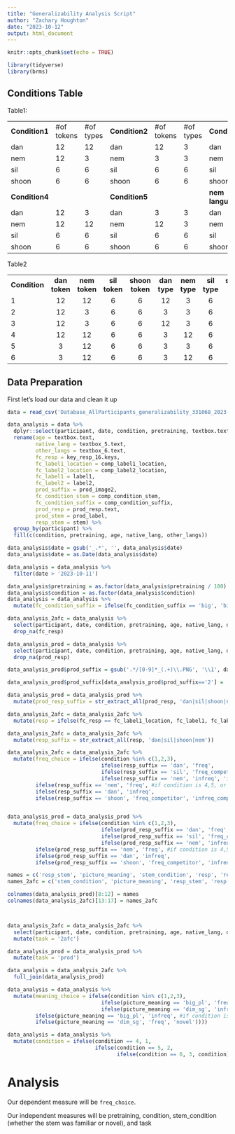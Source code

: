 ```yaml
---
title: "Generalizability Analysis Script"
author: "Zachary Houghton"
date: "2023-10-12"
output: html_document
---
```


```r
knitr::opts_chunk$set(echo = TRUE)
```

```r
library(tidyverse)
library(brms)
```

## Conditions Table

Table1:

|                |            |           |                |            |           |                  |            |           |
|--------|--------|--------|--------|--------|--------|--------|--------|--------|
| **Condition1** | #of tokens | #of types | **Condition2** | #of tokens | #of types | **Condition3**   | #of tokens | #of types |
| dan            | 12         | 12        | dan            | 12         | 3         | dan              | 12         | 12        |
| nem            | 12         | 3         | nem            | 3          | 3         | nem              | 3          | 3         |
| sil            | 6          | 6         | sil            | 6          | 6         | sil              | 6          | 6         |
| shoon          | 6          | 6         | shoon          | 6          | 6         | shoon            | 6          | 6         |
| **Condition4** |            |           | **Condition5** |            |           | **nem language** | #of tokens | #of types |
| dan            | 12         | 3         | dan            | 3          | 3         | dan              | 3          | 3         |
| nem            | 12         | 12        | nem            | 12         | 3         | nem              | 12         | 12        |
| sil            | 6          | 6         | sil            | 6          | 6         | sil              | 6          | 6         |
| shoon          | 6          | 6         | shoon          | 6          | 6         | shoon            | 6          | 6         |

Table2

|               |               |               |               |                 |              |              |              |                |
|--------|:------:|:------:|:------:|:------:|:------:|:------:|:------:|:------:|
| **Condition** | **dan token** | **nem token** | **sil token** | **shoon token** | **dan type** | **nem type** | **sil type** | **shoon type** |
| 1             |      12       |      12       |       6       |        6        |      12      |      3       |      6       |       6        |
| 2             |      12       |       3       |       6       |        6        |      3       |      3       |      6       |       6        |
| 3             |      12       |       3       |       6       |        6        |      12      |      3       |      6       |       6        |
| 4             |      12       |      12       |       6       |        6        |      3       |      12      |      6       |       6        |
| 5             |       3       |      12       |       6       |        6        |      3       |      3       |      6       |       6        |
| 6             |       3       |      12       |       6       |        6        |      3       |      12      |      6       |       6        |

## Data Preparation

First let's load our data and clean it up

```r
data = read_csv('Database_AllParticipants_generalizability_331068_2023-10-17_22h20.54_9982e361-5ad6-4ca4-aeb4-8dad31e0daef.csv')

data_analysis = data %>%
  dplyr::select(participant, date, condition, pretraining, textbox.text, textbox_5.text, textbox_6.text, prod_label, prod_condition, prod_image2, prod_resp.text, key_resp_16.keys, comp_label1_location, comp_label2_location, label1, label2, comp_condition_stem, comp_condition_suffix, stem) %>%
  rename(age = textbox.text,
         native_lang = textbox_5.text,
         other_langs = textbox_6.text,
         fc_resp = key_resp_16.keys,
         fc_label1_location = comp_label1_location,
         fc_label2_location = comp_label2_location,
         fc_label1 = label1,
         fc_label2 = label2,
         prod_suffix = prod_image2,
         fc_condition_stem = comp_condition_stem,
         fc_condition_suffix = comp_condition_suffix,
         prod_resp = prod_resp.text,
         prod_stem = prod_label,
         resp_stem = stem) %>%
  group_by(participant) %>%
  fill(c(condition, pretraining, age, native_lang, other_langs)) 

data_analysis$date = gsub('_.*', '', data_analysis$date)
data_analysis$date = as.Date(data_analysis$date)

data_analysis = data_analysis %>%
  filter(date > '2023-10-11')

data_analysis$pretraining = as.factor(data_analysis$pretraining / 100)
data_analysis$condition = as.factor(data_analysis$condition)
data_analysis = data_analysis %>%
  mutate(fc_condition_suffix = ifelse(fc_condition_suffix == 'big', 'big_pl', fc_condition_suffix))

data_analysis_2afc = data_analysis %>%
  select(participant, date, condition, pretraining, age, native_lang, other_langs, fc_resp, fc_label1_location, fc_label2_location, fc_label1, fc_label2, fc_condition_stem, fc_condition_suffix, resp_stem) %>%
  drop_na(fc_resp)

data_analysis_prod = data_analysis %>%
  select(participant, date, condition, pretraining, age, native_lang, other_langs, prod_stem, prod_suffix, prod_condition, prod_resp) %>%
  drop_na(prod_resp)

data_analysis_prod$prod_suffix = gsub('.*/[0-9]*_(.+)\\.PNG', '\\1', data_analysis_prod$prod_suffix)

data_analysis_prod$prod_suffix[data_analysis_prod$prod_suffix=='2'] = 'big_pl'

data_analysis_prod = data_analysis_prod %>%
  mutate(prod_resp_suffix = str_extract_all(prod_resp, 'dan|sil|shoon|nem'))

data_analysis_2afc = data_analysis_2afc %>%
  mutate(resp = ifelse(fc_resp == fc_label1_location, fc_label1, fc_label2))

data_analysis_2afc = data_analysis_2afc %>%
  mutate(resp_suffix = str_extract_all(resp, 'dan|sil|shoon|nem'))

data_analysis_2afc = data_analysis_2afc %>%
  mutate(freq_choice = ifelse(condition %in% c(1,2,3), 
                              ifelse(resp_suffix == 'dan', 'freq',
                              ifelse(resp_suffix == 'sil', 'freq_competitor',
                              ifelse(resp_suffix == 'nem', 'infreq', 'infreq_competitor'))),
         ifelse(resp_suffix == 'nem', 'freq', #if condition is 4,5, or 6
         ifelse(resp_suffix == 'dan', 'infreq',
         ifelse(resp_suffix == 'shoon', 'freq_competitor', 'infreq_competitor')))))


data_analysis_prod = data_analysis_prod %>%
  mutate(freq_choice = ifelse(condition %in% c(1,2,3), 
                              ifelse(prod_resp_suffix == 'dan', 'freq',
                              ifelse(prod_resp_suffix == 'sil', 'freq_competitor',
                              ifelse(prod_resp_suffix == 'nem', 'infreq', 'infreq_competitor'))),
         ifelse(prod_resp_suffix == 'nem', 'freq', #if condition is 4,5, or 6
         ifelse(prod_resp_suffix == 'dan', 'infreq',
         ifelse(prod_resp_suffix == 'shoon', 'freq_competitor', 'infreq_competitor')))))

names = c('resp_stem', 'picture_meaning', 'stem_condition', 'resp', 'resp_suffix_form')
names_2afc = c('stem_condition', 'picture_meaning', 'resp_stem', 'resp', 'resp_suffix_form')

colnames(data_analysis_prod)[8:12] = names
colnames(data_analysis_2afc)[13:17] = names_2afc



data_analysis_2afc = data_analysis_2afc %>%
  select(participant, date, condition, pretraining, age, native_lang, other_langs, stem_condition, picture_meaning, resp_stem, resp, resp_suffix_form, freq_choice) %>%
  mutate(task = '2afc')

data_analysis_prod = data_analysis_prod %>%
  mutate(task = 'prod')

data_analysis = data_analysis_2afc %>%
  full_join(data_analysis_prod)
```

```r
data_analysis = data_analysis %>%
  mutate(meaning_choice = ifelse(condition %in% c(1,2,3), 
                              ifelse(picture_meaning == 'big_pl', 'freq',
                              ifelse(picture_meaning == 'dim_sg', 'infreq', 'novel')),
         ifelse(picture_meaning == 'big_pl', 'infreq', #if condition is 4,5, or 6
         ifelse(picture_meaning == 'dim_sg', 'freq', 'novel'))))

data_analysis = data_analysis %>%
  mutate(condition = ifelse(condition == 4, 1, 
                            ifelse(condition == 5, 2, 
                                   ifelse(condition == 6, 3, condition))))
```

# Analysis

Our dependent measure will be `freq_choice`.

Our independent measures will be pretraining, condition, stem_condition (whether the stem was familiar or novel), and task

<!--# add predictions? -->

<!--# analyses: freq_choice ~ pretraining*condition*stem_condition*task + (1|stem) + (1 + stem_condition*task|participant) + (pretraining*condition*task|stem) -->

<!--# freq vs infreq for novel meanings -->

<!--# freq vs freq competitor for novel meanings -->

<!--# also add analyses for subset data, subsetting by stem_condition and picture_meaning -->
